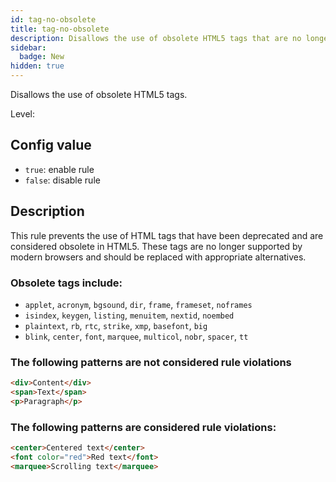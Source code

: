 ```yaml
---
id: tag-no-obsolete
title: tag-no-obsolete
description: Disallows the use of obsolete HTML5 tags that are no longer supported in modern browsers.
sidebar:
  badge: New
hidden: true
---
```



Disallows the use of obsolete HTML5 tags.

Level: <Badge text="Error" variant="danger" />

## Config value

- `true`: enable rule
- `false`: disable rule

## Description

This rule prevents the use of HTML tags that have been deprecated and are considered obsolete in HTML5. These tags are no longer supported by modern browsers and should be replaced with appropriate alternatives.

### Obsolete tags include:

- `applet`, `acronym`, `bgsound`, `dir`, `frame`, `frameset`, `noframes`
- `isindex`, `keygen`, `listing`, `menuitem`, `nextid`, `noembed`
- `plaintext`, `rb`, `rtc`, `strike`, `xmp`, `basefont`, `big`
- `blink`, `center`, `font`, `marquee`, `multicol`, `nobr`, `spacer`, `tt`

### The following patterns are **not** considered rule violations

```html
<div>Content</div>
<span>Text</span>
<p>Paragraph</p>
```

### The following patterns are considered rule violations:

```html
<center>Centered text</center>
<font color="red">Red text</font>
<marquee>Scrolling text</marquee>
```
